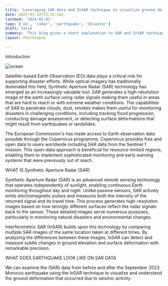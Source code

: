 ```yaml
---
title: 'Leveraging SAR data and InSAR technique to visualize ground deformation from Earthquake'
date: 2025-01-22T15:32:14Z
lastmod: '2024-02-01'
tags: ['eo', 'radar', 'earthquake', 'disaster']
draft: false
summary: 'This blog gives a short explanation to SAR and InSAR techniques'
layout: PostSimple

---
```


Introduction

<Image alt="ocean" src="/static/images/OBIA/cover_img.jpeg" width={1200} height={800} />

Satellite-based Earth Observation (EO) data plays a critical role for supporting disaster efforts. 
While optical imagery has traditionally dominated this field, Synthetic Aperture Radar (SAR) technology 
has emerged as an increasingly valuable tool. SAR generates a high-resolution image of the earth surface 
using radar signals making them useful in areas that are hard to reach or with extreme weather conditions. 
The capabilities of SAR to penetrate clouds, dust, smokes makes them useful for monitoring disasters in challenging 
conditions, including tracking flood progression, conducting damage assessment, or detecting surface deformations that
 might result from earthquakes or landslides.

The European Commission's has made access to Earth observation data possible through the Copernicus programme. Copernicus
provides free and open data to users worldwide including SAR data from the Sentinel 1 mission. This open-data approach is
 beneficial for resource-limited regions, enabling them to implement sophisticated monitoring and early warning systems that 
 were previously out of reach. 

WHAT IS Synthetic Aperture Radar (SAR)

Synthetic Aperture Radar (SAR) is an advanced remote sensing technology that operates independently of sunlight, enabling 
continuous Earth monitoring throughout day and night. Unlike passive sensors, SAR actively emits electromagnetic pulses and
 measures both the intensity of the returned signal and its travel time. This process generates high-resolution images based 
 on how strongly different surfaces reflect the radar signals back to the sensor. These detailed images serve numerous 
 purposes, particularly in monitoring natural disasters and environmental changes.

Interferometric SAR (InSAR) builds upon this technology by comparing multiple SAR images of the same location taken at 
different times. By analyzing the differences between these images, InSAR can detect and measure subtle changes in ground
 elevation and surface deformation with remarkable precision.

WHAT DOES EARTHQUAKE LOOK LIKE ON SAR DATA

We can examine the (SAR) data from before and after the September 2023 Morocco earthquake using the InSAR technique to 
visualize and understand the ground deformation that occurred due to seismic activity.